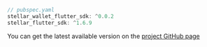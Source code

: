 
<CodeExample>

```dart
// pubspec.yaml
stellar_wallet_flutter_sdk: ^0.0.2
stellar_flutter_sdk: ^1.6.9
```

</CodeExample>

You can get the latest available version on the [project GitHub page](https://github.com/Soneso/stellar_wallet_flutter_sdk)
